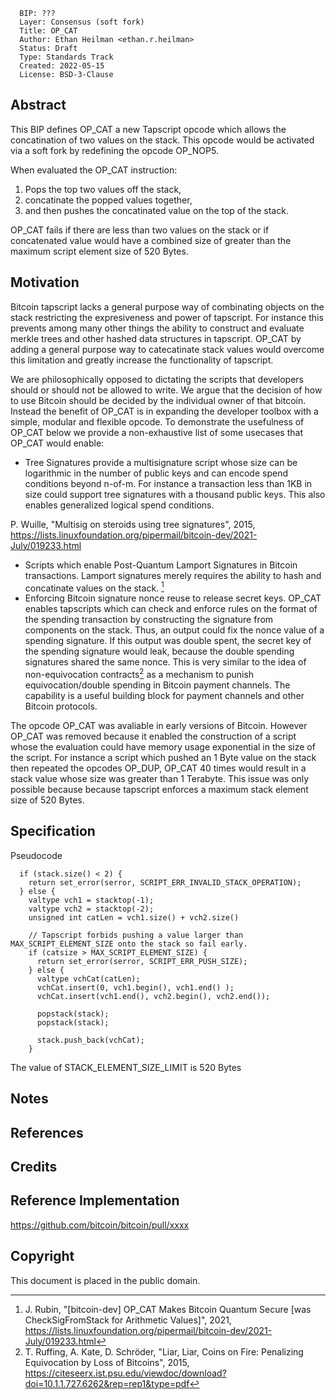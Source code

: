<pre>
  BIP: ???
  Layer: Consensus (soft fork)
  Title: OP_CAT
  Author: Ethan Heilman <ethan.r.heilman>
  Status: Draft
  Type: Standards Track
  Created: 2022-05-15
  License: BSD-3-Clause
</pre>

==Abstract==

This BIP defines OP_CAT a new Tapscript opcode which allows the concatination of two values on the stack. This opcode would be activated via a soft fork by redefining the opcode OP_NOP5.

When evaluated the OP_CAT instruction:
# Pops the top two values off the stack,
# concatinate the popped values together,
# and then pushes the concatinated value on the top of the stack.

OP_CAT fails if there are less than two values on the stack or if concatenated value would have a combined size of greater than the maximum script element size of 520 Bytes.

==Motivation==
Bitcoin tapscript lacks a general purpose way of combinating objects on the stack restricting the expresiveness and power of tapscript. For instance this prevents among many other things the ability to construct and evaluate merkle trees and other hashed data structures in tapscript. OP_CAT by adding a general purpose way to catecatinate stack values would overcome this limitation and greatly increase the functionality of tapscript.

We are philosophically opposed to dictating the scripts that developers should or should not be allowed to write. We argue that the decision of how to use Bitcoin should be decided by the individual owner of that bitcoin. Instead the benefit of OP_CAT is in expanding the developer toolbox with a simple, modular and flexible opcode. To demonstrate the usefulness of OP_CAT below we provide a non-exhaustive list of some usecases that OP_CAT would enable:

* Tree Signatures provide a multisignature script whose size can be logarithmic in the number of public keys and can encode spend conditions beyond n-of-m. For instance a transaction less than 1KB in size could support tree signatures with a thousand public keys. This also enables generalized logical spend conditions. <ref> 
P. Wuille, "Multisig on steroids using tree signatures", 2015, https://lists.linuxfoundation.org/pipermail/bitcoin-dev/2021-July/019233.html</ref>
* Scripts which enable Post-Quantum Lamport Signatures in Bitcoin transactions. Lamport signatures merely requires the ability to hash and concatinate values on the stack. <ref>J. Rubin, "[bitcoin-dev] OP_CAT Makes Bitcoin Quantum Secure [was CheckSigFromStack for Arithmetic Values]", 2021, https://lists.linuxfoundation.org/pipermail/bitcoin-dev/2021-July/019233.html</ref>
* Enforcing Bitcoin signature nonce reuse to release secret keys. OP_CAT enables tapscripts which can check and enforce rules on the format of the spending transaction by constructing the signature from components on the stack. Thus, an output could fix the nonce value of a spending signature. If this output was double spent, the secret key of the spending signature would leak, because the double spending signatures shared the same nonce. This is very similar to the idea of non-equivocation contracts<ref>T. Ruffing, A. Kate, D. Schröder, "Liar, Liar, Coins on Fire: Penalizing Equivocation by Loss of Bitcoins", 2015, https://citeseerx.ist.psu.edu/viewdoc/download?doi=10.1.1.727.6262&rep=rep1&type=pdf</ref> as a mechanism to punish equivocation/double spending in Bitcoin payment channels. The capability is a useful building block for payment channels and other Bitcoin protocols.

The opcode OP_CAT was avaliable in early versions of Bitcoin. However OP_CAT was removed because it enabled the construction of a script whose the evaluation could have memory usage exponential in the size of the script. For instance a script which pushed an 1 Byte value on the stack then repeated the opcodes OP_DUP, OP_CAT 40 times would result in a stack value whose size was greater than 1 Terabyte. This issue was only possible because because tapscript enforces a maximum stack element size of 520 Bytes.

==Specification==

Pseudocode

<pre>
  if (stack.size() < 2) {
    return set_error(serror, SCRIPT_ERR_INVALID_STACK_OPERATION);
  } else {
    valtype vch1 = stacktop(-1);
    valtype vch2 = stacktop(-2);
    unsigned int catLen = vch1.size() + vch2.size()

    // Tapscript forbids pushing a value larger than MAX_SCRIPT_ELEMENT_SIZE onto the stack so fail early.
    if (catsize > MAX_SCRIPT_ELEMENT_SIZE) {
      return set_error(serror, SCRIPT_ERR_PUSH_SIZE);
    } else {
      valtype vchCat(catLen);
      vchCat.insert(0, vch1.begin(), vch1.end() );
      vchCat.insert(vch1.end(), vch2.begin(), vch2.end());

      popstack(stack);
      popstack(stack);

      stack.push_back(vchCat);
    }
</pre>

The value of STACK_ELEMENT_SIZE_LIMIT is 520 Bytes


==Notes==

==References==

<references/>

== Credits ==

== Reference Implementation ==
https://github.com/bitcoin/bitcoin/pull/xxxx

== Copyright ==
This document is placed in the public domain.
